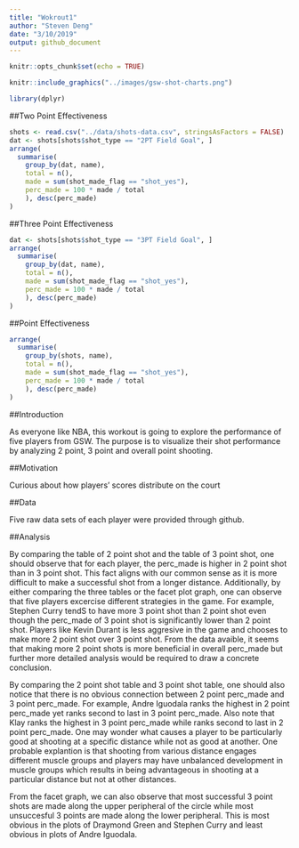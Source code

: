 ```yaml
---
title: "Wokrout1"
author: "Steven Deng"
date: "3/10/2019"
output: github_document
---
```


```r
knitr::opts_chunk$set(echo = TRUE)
```

```r
knitr::include_graphics("../images/gsw-shot-charts.png")
```

```r
library(dplyr)
```

##Two Point Effectiveness

```r
shots <- read.csv("../data/shots-data.csv", stringsAsFactors = FALSE)
dat <- shots[shots$shot_type == "2PT Field Goal", ]
arrange(
  summarise(
    group_by(dat, name),
    total = n(),
    made = sum(shot_made_flag == "shot_yes"),
    perc_made = 100 * made / total
    ), desc(perc_made)
)
```

##Three Point Effectiveness

```r
dat <- shots[shots$shot_type == "3PT Field Goal", ]
arrange(
  summarise(
    group_by(dat, name),
    total = n(),
    made = sum(shot_made_flag == "shot_yes"),
    perc_made = 100 * made / total
    ), desc(perc_made)
)
```

##Point Effectiveness

```r
arrange(
  summarise(
    group_by(shots, name),
    total = n(),
    made = sum(shot_made_flag == "shot_yes"),
    perc_made = 100 * made / total
    ), desc(perc_made)
)
```
##Introduction

As everyone like NBA, this workout is going to explore the performance of five players from GSW. The purpose is to visualize their shot performance by analyzing 2 point, 3 point and overall point shooting.

##Motivation

Curious about how players' scores distribute on the court

##Data

Five raw data sets of each player were provided through github. 

##Analysis

  By comparing the table of 2 point shot and the table of 3 point shot, one should observe that for each player, the perc_made is higher in 2 point shot than in 3 point shot. This fact aligns with our common sense as it is more difficult to make a successful shot from a longer distance. Additionally, by either comparing the three tables or the facet plot graph, one can observe that five players excercise different strategies in the game. For example, Stephen Curry tendS to have more 3 point shot than 2 point shot even though the perc_made of 3 point shot is significantly lower than 2 point shot. Players like Kevin Durant is less aggresive in the game and chooses to make more 2 point shot over 3 point shot. From the data avaible, it seems that making more 2 point shots is more beneficial in overall perc_made but further more detailed analysis would be required to draw a concrete conclusion. 
  
  By comparing the 2 point shot table and 3 point shot table, one should also notice that there is no obvious connection between 2 point perc_made and 3 point perc_made. For example, Andre Iguodala ranks the highest in 2 point perc_made yet ranks second to last in 3 point perc_made. Also note that Klay ranks the highest in 3 point perc_made while ranks second to last in 2 point perc_made. One may wonder what causes a player to be particularly good at shooting at a specific distance while not as good at another. One probable explantion is that shooting from various distance engages different muscle groups and players may have unbalanced development in  muscle groups which results in being advantageous in shooting at a particular distance but not at other distances. 
  
  From the facet graph, we can also observe that most successful 3 point shots are made along the upper peripheral of the circle while most unsuccesful 3 points are made along the lower peripheral. This is most obvious in the plots of Draymond Green and Stephen Curry and least obvious in plots of Andre Iguodala. 